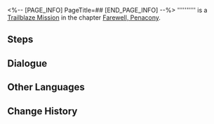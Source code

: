 <%-- [PAGE_INFO]
PageTitle=##
[END_PAGE_INFO] --%>
{{Stub|Dialogue.}}
{{Mission Infobox
|id            = 1034110
|title         = 
|image         = <!--Mission .png-->
|type          = Trailblaze
|event_name    = 
|chapter       = Farewell, Penacony
|requirements  = [[Trailblaze Mission]] ''[[Stranger in a Strange Land]]'' completed
|summary       = <!--official mission summary from Fate's Atlas-->
|characters    = Trailblazer
|startLocation = [[<!--starting world-->]] - [[<!--starting area-->]]
|world         = <!--starting world-->
|area          = <!--starting area-->
|prev          = Stranger in a Strange Land
|next          = 
|rewards       = Sparkle Doll (Profile Picture)*1 { text = Sparkle Doll }
}}
'''''''''' is a [[Trailblaze Mission]] in the chapter [[Farewell, Penacony]].

==Steps==


<!--
==Gameplay Notes==

--><!--
==Trial Character==

-->
==Dialogue==
{{Stub Dialogue}}
{{Dialogue Start}}
:{{tx}}
{{Dialogue End}}

==Other Languages==
{{Other Languages
|en   = 
|zhs  = 
|zht  = 
|ja   = 
|ko   = 
|es   = 
|fr   = 
|ru   = 
|th   = 
|vi   = 
|de   = 
|id   = 
|pt   = 
}}

==Change History==
{{Change History|2.3}}
